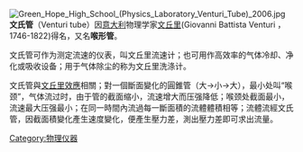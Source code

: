 {{unreferenced|time=2014-05-23T06:02:07+00:00}}
[[File:Green_Hope_High_School_(Physics_Laboratory_Venturi_Tube)_2006.jpg|thumb]]
'''文氏管'''（Venturi tube）因[[意大利|意大利]]物理学家[[文丘里|文丘里]](Giovanni Battista Venturi ，1746-1822)得名，又名'''喉形管'''。

文氏管可作为测定流速的仪表，叫文丘里流速计；也可用作高效率的气体冷却、净化或吸收设备；用于气体除尘的称为文丘里洗涤计。

文氏管與[[文丘里效應|文丘里效應]]相關；對一個斷面變化的圓錐管（大→小→大），最小处叫“喉颈”，气体流过时，由于管的截面缩小，流速增大而压强降低；喉颈处截面最小，流速最大压强最小；在同一時間內流過每一斷面積的流體體積相等；流體流經文氏管，因截面積變化產生速度變化，便產生壓力差，測出壓力差即可求出流量。
[[Category:物理仪器|Category:物理仪器]]